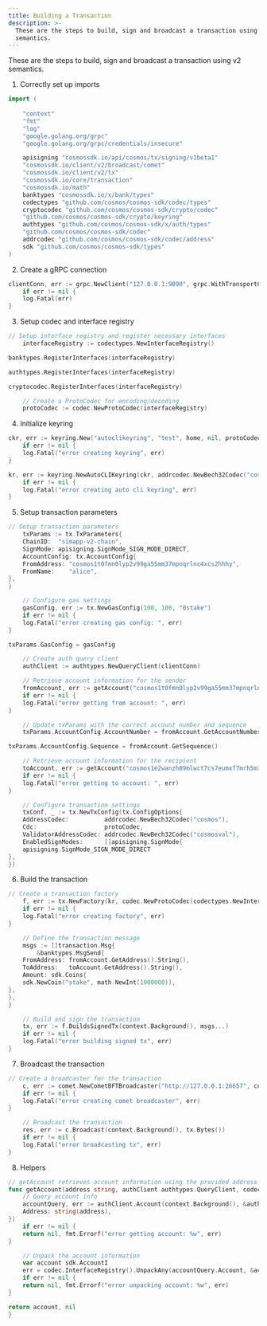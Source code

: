 ```yaml
---
title: Building a Transaction
description: >-
  These are the steps to build, sign and broadcast a transaction using v2
  semantics.
---
```


These are the steps to build, sign and broadcast a transaction using v2 semantics.

1. Correctly set up imports

```go expandable
import (
    
	"context"
    "fmt"
    "log"
    "google.golang.org/grpc"
    "google.golang.org/grpc/credentials/insecure"

	apisigning "cosmossdk.io/api/cosmos/tx/signing/v1beta1"
    "cosmossdk.io/client/v2/broadcast/comet"
    "cosmossdk.io/client/v2/tx"
    "cosmossdk.io/core/transaction"
    "cosmossdk.io/math"
	banktypes "cosmossdk.io/x/bank/types"
	codectypes "github.com/cosmos/cosmos-sdk/codec/types"
	cryptocodec "github.com/cosmos/cosmos-sdk/crypto/codec"
    "github.com/cosmos/cosmos-sdk/crypto/keyring"
	authtypes "github.com/cosmos/cosmos-sdk/x/auth/types"
    "github.com/cosmos/cosmos-sdk/codec"
	addrcodec "github.com/cosmos/cosmos-sdk/codec/address"
	sdk "github.com/cosmos/cosmos-sdk/types"
)
```

2. Create a gRPC connection

```go
clientConn, err := grpc.NewClient("127.0.0.1:9090", grpc.WithTransportCredentials(insecure.NewCredentials()))
    if err != nil {
    log.Fatal(err)
}
```

3. Setup codec and interface registry

```go
// Setup interface registry and register necessary interfaces
    interfaceRegistry := codectypes.NewInterfaceRegistry()

banktypes.RegisterInterfaces(interfaceRegistry)

authtypes.RegisterInterfaces(interfaceRegistry)

cryptocodec.RegisterInterfaces(interfaceRegistry)

	// Create a ProtoCodec for encoding/decoding
    protoCodec := codec.NewProtoCodec(interfaceRegistry)
```

4. Initialize keyring

```go expandable
ckr, err := keyring.New("autoclikeyring", "test", home, nil, protoCodec)
    if err != nil {
    log.Fatal("error creating keyring", err)
}

kr, err := keyring.NewAutoCLIKeyring(ckr, addrcodec.NewBech32Codec("cosmos"))
    if err != nil {
    log.Fatal("error creating auto cli keyring", err)
}
```

5. Setup transaction parameters

```go expandable
// Setup transaction parameters
    txParams := tx.TxParameters{
    ChainID:  "simapp-v2-chain",
    SignMode: apisigning.SignMode_SIGN_MODE_DIRECT,
    AccountConfig: tx.AccountConfig{
    FromAddress: "cosmos1t0fmn0lyp2v99ga55mm37mpnqrlnc4xcs2hhhy",
    FromName:    "alice",
},
}

	// Configure gas settings
	gasConfig, err := tx.NewGasConfig(100, 100, "0stake")
    if err != nil {
    log.Fatal("error creating gas config: ", err)
}

txParams.GasConfig = gasConfig

	// Create auth query client
    authClient := authtypes.NewQueryClient(clientConn)

	// Retrieve account information for the sender
	fromAccount, err := getAccount("cosmos1t0fmn0lyp2v99ga55mm37mpnqrlnc4xcs2hhhy", authClient, protoCodec)
    if err != nil {
    log.Fatal("error getting from account: ", err)
}

	// Update txParams with the correct account number and sequence
	txParams.AccountConfig.AccountNumber = fromAccount.GetAccountNumber()

txParams.AccountConfig.Sequence = fromAccount.GetSequence()

	// Retrieve account information for the recipient
	toAccount, err := getAccount("cosmos1e2wanzh89mlwct7cs7eumxf7mrh5m3ykpsh66m", authClient, protoCodec)
    if err != nil {
    log.Fatal("error getting to account: ", err)
}

	// Configure transaction settings
	txConf, _ := tx.NewTxConfig(tx.ConfigOptions{
    AddressCodec:          addrcodec.NewBech32Codec("cosmos"),
    Cdc:                   protoCodec,
    ValidatorAddressCodec: addrcodec.NewBech32Codec("cosmosval"),
    EnabledSignModes:      []apisigning.SignMode{
    apisigning.SignMode_SIGN_MODE_DIRECT
},
})
```

6. Build the transaction

```go expandable
// Create a transaction factory
	f, err := tx.NewFactory(kr, codec.NewProtoCodec(codectypes.NewInterfaceRegistry()), nil, txConf, addrcodec.NewBech32Codec("cosmos"), clientConn, txParams)
    if err != nil {
    log.Fatal("error creating factory", err)
}

	// Define the transaction message
    msgs := []transaction.Msg{
		&banktypes.MsgSend{
    FromAddress: fromAccount.GetAddress().String(),
    ToAddress:   toAccount.GetAddress().String(),
    Amount: sdk.Coins{
    sdk.NewCoin("stake", math.NewInt(1000000)),
},
},
}

	// Build and sign the transaction
	tx, err := f.BuildsSignedTx(context.Background(), msgs...)
    if err != nil {
    log.Fatal("error building signed tx", err)
}
```

7. Broadcast the transaction

```go expandable
// Create a broadcaster for the transaction
	c, err := comet.NewCometBFTBroadcaster("http://127.0.0.1:26657", comet.BroadcastSync, protoCodec)
    if err != nil {
    log.Fatal("error creating comet broadcaster", err)
}

	// Broadcast the transaction
	res, err := c.Broadcast(context.Background(), tx.Bytes())
    if err != nil {
    log.Fatal("error broadcasting tx", err)
}
```

8. Helpers

```go expandable
// getAccount retrieves account information using the provided address
func getAccount(address string, authClient authtypes.QueryClient, codec codec.Codec) (sdk.AccountI, error) {
	// Query account info
	accountQuery, err := authClient.Account(context.Background(), &authtypes.QueryAccountRequest{
    Address: string(address),
})
    if err != nil {
    return nil, fmt.Errorf("error getting account: %w", err)
}

	// Unpack the account information
	var account sdk.AccountI
	err = codec.InterfaceRegistry().UnpackAny(accountQuery.Account, &account)
    if err != nil {
    return nil, fmt.Errorf("error unpacking account: %w", err)
}

return account, nil
}
```
